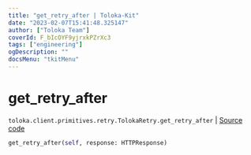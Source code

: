```yaml
---
title: "get_retry_after | Toloka-Kit"
date: "2023-02-07T15:41:48.325147"
author: ["Toloka Team"]
coverId: F_bIcOYF9yjrxkPZrXc3
tags: ["engineering"]
ogDescription: ""
docsMenu: "tkitMenu"
---
```


# get_retry_after
`toloka.client.primitives.retry.TolokaRetry.get_retry_after` | [Source code](https://github.com/Toloka/toloka-kit/blob/v1.1.3/src/client/primitives/retry.py#L64)

```python
get_retry_after(self, response: HTTPResponse)
```